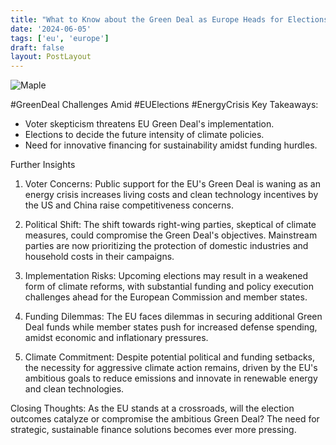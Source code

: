 ```yaml
---
title: "What to Know about the Green Deal as Europe Heads for Elections . "
date: '2024-06-05'
tags: ['eu', 'europe']
draft: false
layout: PostLayout
---
```


<div className="flex justify-center">
<div className="my-1 w-full px-2 xl:my-1 xl:w-1/2 xl:px-2">
    <img src="https://assets.bwbx.io/images/users/iqjWHBFdfxIU/iFrJlCHMwDi4/v1/2000x1241.jpg" alt="Maple" className="mx-auto h-58 w-auto" />
</div>
</div>

#GreenDeal Challenges Amid #EUElections #EnergyCrisis
Key Takeaways:
- Voter skepticism threatens EU Green Deal's implementation.
- Elections to decide the future intensity of climate policies.
- Need for innovative financing for sustainability amidst funding hurdles.

Further Insights
1. Voter Concerns:
Public support for the EU's Green Deal is waning as an energy crisis increases living costs and clean technology incentives by the US and China raise competitiveness concerns.

2. Political Shift:
The shift towards right-wing parties, skeptical of climate measures, could compromise the Green Deal's objectives. Mainstream parties are now prioritizing the protection of domestic industries and household costs in their campaigns.

3. Implementation Risks:
Upcoming elections may result in a weakened form of climate reforms, with substantial funding and policy execution challenges ahead for the European Commission and member states.

4. Funding Dilemmas:
The EU faces dilemmas in securing additional Green Deal funds while member states push for increased defense spending, amidst economic and inflationary pressures.

5. Climate Commitment:
Despite potential political and funding setbacks, the necessity for aggressive climate action remains, driven by the EU's ambitious goals to reduce emissions and innovate in renewable energy and clean technologies.

Closing Thoughts:
As the EU stands at a crossroads, will the election outcomes catalyze or compromise the ambitious Green Deal? The need for strategic, sustainable finance solutions becomes ever more pressing.

